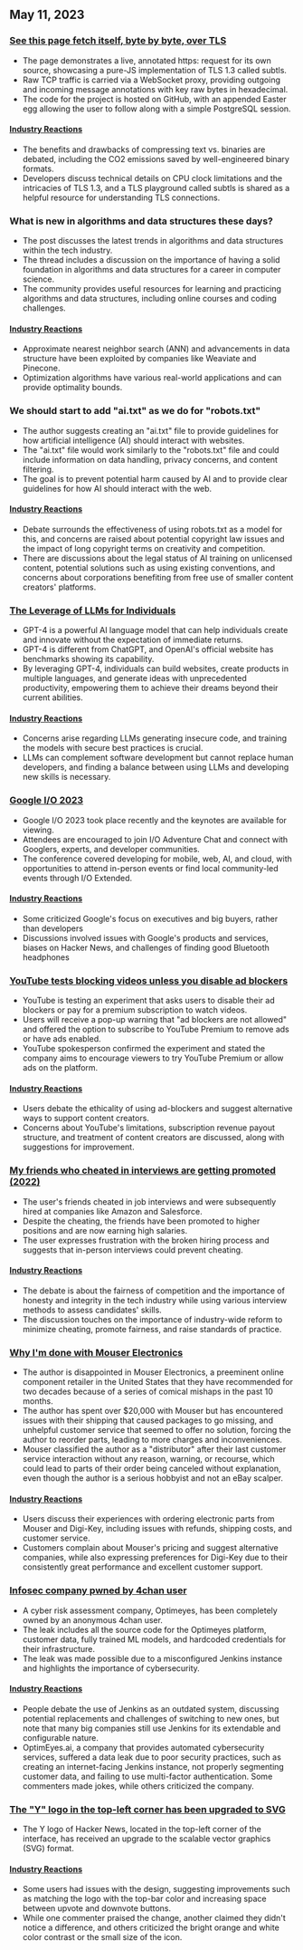 

<CallToAction />

<Steps>

## May 11, 2023

### [See this page fetch itself, byte by byte, over TLS](https://subtls.pages.dev/)

- The page demonstrates a live, annotated https: request for its own source, showcasing a pure-JS implementation of TLS 1.3 called subtls.
- Raw TCP traffic is carried via a WebSocket proxy, providing outgoing and incoming message annotations with key raw bytes in hexadecimal.
- The code for the project is hosted on GitHub, with an appended Easter egg allowing the user to follow along with a simple PostgreSQL session.

#### [Industry Reactions](http://news.ycombinator.com/item?id=35884437)

- The benefits and drawbacks of compressing text vs. binaries are debated, including the CO2 emissions saved by well-engineered binary formats.
- Developers discuss technical details on CPU clock limitations and the intricacies of TLS 1.3, and a TLS playground called subtls is shared as a helpful resource for understanding TLS connections.

### What is new in algorithms and data structures these days?

- The post discusses the latest trends in algorithms and data structures within the tech industry.
- The thread includes a discussion on the importance of having a solid foundation in algorithms and data structures for a career in computer science.
- The community provides useful resources for learning and practicing algorithms and data structures, including online courses and coding challenges.

#### [Industry Reactions](http://news.ycombinator.com/item?id=35886900)

- Approximate nearest neighbor search (ANN) and advancements in data structure have been exploited by companies like Weaviate and Pinecone.
- Optimization algorithms have various real-world applications and can provide optimality bounds.

### We should start to add "ai.txt" as we do for "robots.txt"

- The author suggests creating an "ai.txt" file to provide guidelines for how artificial intelligence (AI) should interact with websites.
- The "ai.txt" file would work similarly to the "robots.txt" file and could include information on data handling, privacy concerns, and content filtering.
- The goal is to prevent potential harm caused by AI and to provide clear guidelines for how AI should interact with the web.

#### [Industry Reactions](http://news.ycombinator.com/item?id=35886288)

- Debate surrounds the effectiveness of using robots.txt as a model for this, and concerns are raised about potential copyright law issues and the impact of long copyright terms on creativity and competition.
- There are discussions about the legal status of AI training on unlicensed content, potential solutions such as using existing conventions, and concerns about corporations benefiting from free use of smaller content creators' platforms.

### [The Leverage of LLMs for Individuals](https://mazzzystar.github.io/2023/05/10/LLM-for-individual/)

- GPT-4 is a powerful AI language model that can help individuals create and innovate without the expectation of immediate returns.
- GPT-4 is different from ChatGPT, and OpenAI's official website has benchmarks showing its capability.
- By leveraging GPT-4, individuals can build websites, create products in multiple languages, and generate ideas with unprecedented productivity, empowering them to achieve their dreams beyond their current abilities.

#### [Industry Reactions](http://news.ycombinator.com/item?id=35885797)

- Concerns arise regarding LLMs generating insecure code, and training the models with secure best practices is crucial.
- LLMs can complement software development but cannot replace human developers, and finding a balance between using LLMs and developing new skills is necessary.

### [Google I/O 2023](https://io.google/2023/)

- Google I/O 2023 took place recently and the keynotes are available for viewing.
- Attendees are encouraged to join I/O Adventure Chat and connect with Googlers, experts, and developer communities.
- The conference covered developing for mobile, web, AI, and cloud, with opportunities to attend in-person events or find local community-led events through I/O Extended.

#### [Industry Reactions](http://news.ycombinator.com/item?id=35886559)

- Some criticized Google's focus on executives and big buyers, rather than developers
- Discussions involved issues with Google's products and services, biases on Hacker News, and challenges of finding good Bluetooth headphones

### [YouTube tests blocking videos unless you disable ad blockers](https://www.bleepingcomputer.com/news/technology/youtube-tests-blocking-videos-unless-you-disable-ad-blockers/)

- YouTube is testing an experiment that asks users to disable their ad blockers or pay for a premium subscription to watch videos.
- Users will receive a pop-up warning that "ad blockers are not allowed" and offered the option to subscribe to YouTube Premium to remove ads or have ads enabled.
- YouTube spokesperson confirmed the experiment and stated the company aims to encourage viewers to try YouTube Premium or allow ads on the platform.

#### [Industry Reactions](http://news.ycombinator.com/item?id=35892512)

- Users debate the ethicality of using ad-blockers and suggest alternative ways to support content creators.
- Concerns about YouTube's limitations, subscription revenue payout structure, and treatment of content creators are discussed, along with suggestions for improvement.

### [My friends who cheated in interviews are getting promoted (2022)](https://www.teamblind.com/post/My-friends-who-cheated-in-interviews-are-getting-promoted-😡😡😡😡-XnYM4nLs)

- The user's friends cheated in job interviews and were subsequently hired at companies like Amazon and Salesforce.
- Despite the cheating, the friends have been promoted to higher positions and are now earning high salaries.
- The user expresses frustration with the broken hiring process and suggests that in-person interviews could prevent cheating.

#### [Industry Reactions](http://news.ycombinator.com/item?id=35885342)

- The debate is about the fairness of competition and the importance of honesty and integrity in the tech industry while using various interview methods to assess candidates' skills.
- The discussion touches on the importance of industry-wide reform to minimize cheating, promote fairness, and raise standards of practice.

### [Why I'm done with Mouser Electronics](https://lcamtuf.substack.com/p/why-im-done-with-mouser-electronics)

- The author is disappointed in Mouser Electronics, a preeminent online component retailer in the United States that they have recommended for two decades because of a series of comical mishaps in the past 10 months.
- The author has spent over $20,000 with Mouser but has encountered issues with their shipping that caused packages to go missing, and unhelpful customer service that seemed to offer no solution, forcing the author to reorder parts, leading to more charges and inconveniences.
- Mouser classified the author as a "distributor" after their last customer service interaction without any reason, warning, or recourse, which could lead to parts of their order being canceled without explanation, even though the author is a serious hobbyist and not an eBay scalper.

#### [Industry Reactions](http://news.ycombinator.com/item?id=35892246)

- Users discuss their experiences with ordering electronic parts from Mouser and Digi-Key, including issues with refunds, shipping costs, and customer service.
- Customers complain about Mouser's pricing and suggest alternative companies, while also expressing preferences for Digi-Key due to their consistently great performance and excellent customer support.

### [Infosec company pwned by 4chan user](https://maia.crimew.gay/posts/optimeyes-leak/)

- A cyber risk assessment company, Optimeyes, has been completely owned by an anonymous 4chan user.
- The leak includes all the source code for the Optimeyes platform, customer data, fully trained ML models, and hardcoded credentials for their infrastructure.
- The leak was made possible due to a misconfigured Jenkins instance and highlights the importance of cybersecurity.

#### [Industry Reactions](http://news.ycombinator.com/item?id=35888509)

- People debate the use of Jenkins as an outdated system, discussing potential replacements and challenges of switching to new ones, but note that many big companies still use Jenkins for its extendable and configurable nature.
- OptimEyes.ai, a company that provides automated cybersecurity services, suffered a data leak due to poor security practices, such as creating an internet-facing Jenkins instance, not properly segmenting customer data, and failing to use multi-factor authentication. Some commenters made jokes, while others criticized the company.

### [The "Y" logo in the top-left corner has been upgraded to SVG](https://news.ycombinator.com/y18.svg)

- The Y logo of Hacker News, located in the top-left corner of the interface, has received an upgrade to the scalable vector graphics (SVG) format.

#### [Industry Reactions](http://news.ycombinator.com/item?id=35894326)

- Some users had issues with the design, suggesting improvements such as matching the logo with the top-bar color and increasing space between upvote and downvote buttons.
- While one commenter praised the change, another claimed they didn't notice a difference, and others criticized the bright orange and white color contrast or the small size of the icon.

</Steps>
